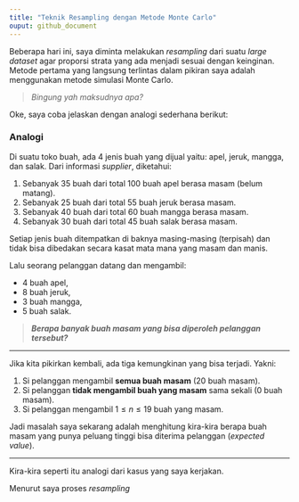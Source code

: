 ```yaml
---
title: "Teknik Resampling dengan Metode Monte Carlo"
ouput: github_document
---
```


Beberapa hari ini, saya diminta melakukan _resampling_ dari suatu _large dataset_ agar proporsi strata yang ada menjadi sesuai dengan keinginan. Metode pertama yang langsung terlintas dalam pikiran saya adalah menggunakan metode simulasi Monte Carlo.

> _Bingung yah maksudnya apa?_

Oke, saya coba jelaskan dengan analogi sederhana berikut:

### Analogi

Di suatu toko buah, ada 4 jenis buah yang dijual yaitu: apel, jeruk, mangga, dan salak. Dari informasi _supplier_, diketahui:

1. Sebanyak 35 buah dari total 100 buah apel berasa masam (belum matang).
1. Sebanyak 25 buah dari total 55 buah jeruk berasa masam.
1. Sebanyak 40 buah dari total 60 buah mangga berasa masam.
1. Sebanyak 30 buah dari total 45 buah salak berasa masam.

Setiap jenis buah ditempatkan di baknya masing-masing (terpisah) dan tidak bisa dibedakan secara kasat mata mana yang masam dan manis.

Lalu seorang pelanggan datang dan mengambil:

- 4 buah apel,
- 8 buah jeruk,
- 3 buah mangga,
- 5 buah salak.

> ___Berapa banyak buah masam yang bisa diperoleh pelanggan tersebut?___

---

Jika kita pikirkan kembali, ada tiga kemungkinan yang bisa terjadi. Yakni:

1. Si pelanggan mengambil __semua buah masam__ (20 buah masam).
1. Si pelanggan __tidak mengambil buah yang masam__ sama sekali (0 buah masam).
1. Si pelanggan mengambil $1 \leq n \leq 19$ buah yang masam.

Jadi masalah saya sekarang adalah menghitung kira-kira berapa buah masam yang punya peluang tinggi bisa diterima pelanggan (_expected value_).
 
---

Kira-kira seperti itu analogi dari kasus yang saya kerjakan.

Menurut saya proses _resampling_
